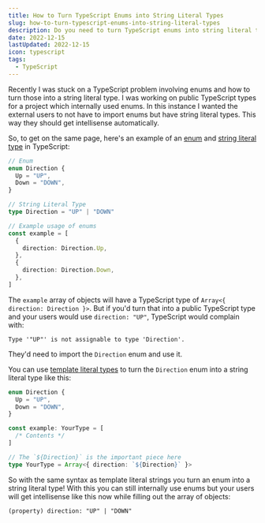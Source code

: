 ```yaml
---
title: How to Turn TypeScript Enums into String Literal Types
slug: how-to-turn-typescript-enums-into-string-literal-types
description: Do you need to turn TypeScript enums into string literal types, e.g. for public facing types? Then you can use template literal types to achieve that!
date: 2022-12-15
lastUpdated: 2022-12-15
icon: typescript
tags:
  - TypeScript
---
```


Recently I was stuck on a TypeScript problem involving enums and how to turn those into a string literal type. I was working on public TypeScript types for a project which internally used enums. In this instance I wanted the external users to not have to import enums but have string literal types. This way they should get intellisense automatically.

So, to get on the same page, here's an example of an [enum](https://www.typescriptlang.org/docs/handbook/enums.html) and [string literal type](https://www.typescriptlang.org/docs/handbook/2/everyday-types.html#literal-types) in TypeScript:

```ts
// Enum
enum Direction {
  Up = "UP",
  Down = "DOWN",
}

// String Literal Type
type Direction = "UP" | "DOWN"

// Example usage of enums
const example = [
  {
    direction: Direction.Up,
  },
  {
    direction: Direction.Down,
  },
]
```

The `example` array of objects will have a TypeScript type of `Array<{ direction: Direction }>`. But if you'd turn that into a public TypeScript type and your users would use `direction: "UP"`, TypeScript would complain with:

```shell
Type '"UP"' is not assignable to type 'Direction'.
```

They'd need to import the `Direction` enum and use it.

You can use [template literal types](https://www.typescriptlang.org/docs/handbook/2/template-literal-types.html) to turn the `Direction` enum into a string literal type like this:

```ts
enum Direction {
  Up = "UP",
  Down = "DOWN",
}

const example: YourType = [
  /* Contents */
]

// The `${Direction}` is the important piece here
type YourType = Array<{ direction: `${Direction}` }>
```

So with the same syntax as template literal strings you turn an enum into a string literal type! With this you can still internally use enums but your users will get intellisense like this now while filling out the array of objects:

```
(property) direction: "UP" | "DOWN"
```
